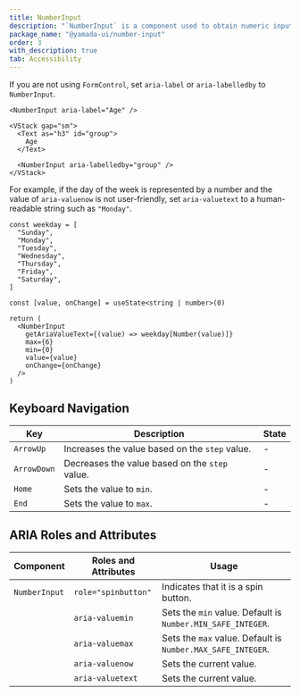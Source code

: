 ```yaml
---
title: NumberInput
description: "`NumberInput` is a component used to obtain numeric input from the user."
package_name: "@yamada-ui/number-input"
order: 3
with_description: true
tab: Accessibility
---
```


If you are not using `FormControl`, set `aria-label` or `aria-labelledby` to `NumberInput`.

```tsx live=false
<NumberInput aria-label="Age" />
```

```tsx live=false
<VStack gap="sm">
  <Text as="h3" id="group">
    Age
  </Text>

  <NumberInput aria-labelledby="group" />
</VStack>
```

For example, if the day of the week is represented by a number and the value of `aria-valuenow` is not user-friendly, set `aria-valuetext` to a human-readable string such as `"Monday"`.

```tsx live=false
const weekday = [
  "Sunday",
  "Monday",
  "Tuesday",
  "Wednesday",
  "Thursday",
  "Friday",
  "Saturday",
]

const [value, onChange] = useState<string | number>(0)

return (
  <NumberInput
    getAriaValueText={(value) => weekday[Number(value)]}
    max={6}
    min={0}
    value={value}
    onChange={onChange}
  />
)
```

## Keyboard Navigation

| Key         | Description                                    | State |
| ----------- | ---------------------------------------------- | ----- |
| `ArrowUp`   | Increases the value based on the `step` value. | -     |
| `ArrowDown` | Decreases the value based on the `step` value. | -     |
| `Home`      | Sets the value to `min`.                       | -     |
| `End`       | Sets the value to `max`.                       | -     |

## ARIA Roles and Attributes

| Component     | Roles and Attributes | Usage                                                       |
| ------------- | -------------------- | ----------------------------------------------------------- |
| `NumberInput` | `role="spinbutton"`  | Indicates that it is a spin button.                         |
|               | `aria-valuemin`      | Sets the `min` value. Default is `Number.MIN_SAFE_INTEGER`. |
|               | `aria-valuemax`      | Sets the `max` value. Default is `Number.MAX_SAFE_INTEGER`. |
|               | `aria-valuenow`      | Sets the current value.                                     |
|               | `aria-valuetext`     | Sets the current value.                                     |

